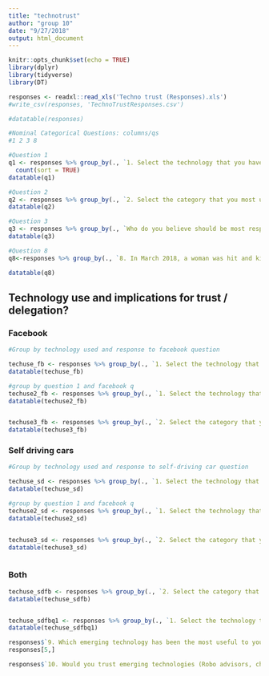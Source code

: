 ```yaml
---
title: "technotrust"
author: "group 10"
date: "9/27/2018"
output: html_document
---
```


```r
knitr::opts_chunk$set(echo = TRUE)
library(dplyr)
library(tidyverse)
library(DT)

```

```r
responses <- readxl::read_xls('Techno trust (Responses).xls')
#write_csv(responses, 'TechnoTrustResponses.csv')

#datatable(responses)
```

```r
#Nominal Categorical Questions: columns/qs
#1 2 3 8 

#Question 1
q1 <- responses %>% group_by(., `1. Select the technology that you have used the most from the list below`) %>% 
  count(sort = TRUE)
datatable(q1)

#Question 2
q2 <- responses %>% group_by(., `2. Select the category that you most use your phone for. You may select more than one.`) %>% count(sort = TRUE)
datatable(q2)

#Question 3
q3 <- responses %>% group_by(., `Who do you believe should be most responsible for the spread of biased or incorrect content on Facebook's news feed?`) %>% count(sort = TRUE)
datatable(q3)

#Question 8
q8<-responses %>% group_by(., `8. In March 2018, a woman was hit and killed by a self driving car. What do you view as the most appropriate next step?`) %>% count(sort = TRUE)

datatable(q8)
```

## Technology use and implications for trust / delegation?

### Facebook
```r
#Group by technology used and response to facebook question

techuse_fb <- responses %>% group_by(., `1. Select the technology that you have used the most from the list below`,`2. Select the category that you most use your phone for. You may select more than one.`,`Who do you believe should be most responsible for the spread of biased or incorrect content on Facebook's news feed?`) %>% count(sort = TRUE)
datatable(techuse_fb)

#group by question 1 and facebook q
techuse2_fb <- responses %>% group_by(., `1. Select the technology that you have used the most from the list below`,`Who do you believe should be most responsible for the spread of biased or incorrect content on Facebook's news feed?`) %>% count(sort = TRUE)
datatable(techuse2_fb)


techuse3_fb <- responses %>% group_by(., `2. Select the category that you most use your phone for. You may select more than one.`,`Who do you believe should be most responsible for the spread of biased or incorrect content on Facebook's news feed?`) %>% count(sort = TRUE)
datatable(techuse3_fb)

```
### Self driving cars
```r

#Group by technology used and response to self-driving car question

techuse_sd <- responses %>% group_by(., `1. Select the technology that you have used the most from the list below`,`2. Select the category that you most use your phone for. You may select more than one.`, `8. In March 2018, a woman was hit and killed by a self driving car. What do you view as the most appropriate next step?`) %>% count(sort = TRUE)
datatable(techuse_sd)

#group by question 1 and facebook q
techuse2_sd <- responses %>% group_by(., `1. Select the technology that you have used the most from the list below`,`8. In March 2018, a woman was hit and killed by a self driving car. What do you view as the most appropriate next step?`) %>% count(sort = TRUE)
datatable(techuse2_sd)


techuse3_sd <- responses %>% group_by(., `2. Select the category that you most use your phone for. You may select more than one.`,`8. In March 2018, a woman was hit and killed by a self driving car. What do you view as the most appropriate next step?`) %>% count(sort = TRUE)
datatable(techuse3_sd)



```

### Both

```r
techuse_sdfb <- responses %>% group_by(., `2. Select the category that you most use your phone for. You may select more than one.`, `Who do you believe should be most responsible for the spread of biased or incorrect content on Facebook's news feed?`,`8. In March 2018, a woman was hit and killed by a self driving car. What do you view as the most appropriate next step?`) %>% count(sort = TRUE)
datatable(techuse_sdfb)


techuse_sdfbq1 <- responses %>% group_by(., `1. Select the technology that you have used the most from the list below`, `Who do you believe should be most responsible for the spread of biased or incorrect content on Facebook's news feed?`,`8. In March 2018, a woman was hit and killed by a self driving car. What do you view as the most appropriate next step?`) %>% count(sort = TRUE)
datatable(techuse_sdfbq1)
```

```r

responses$`9. Which emerging technology has been the most useful to you`
responses[5,]
```
```r
responses$`10. Would you trust emerging technologies (Robo advisors, chatbots, self driving cars) enough to include them in your personal life, and why?`
```